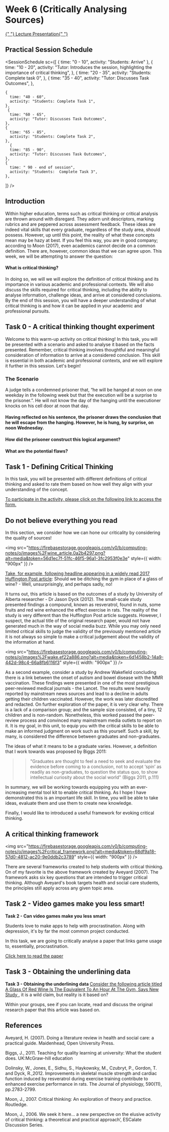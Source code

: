 
# Week 6 (Critically Analysing Sources)

<a href="https://firebasestorage.googleapis.com/v0/b/computing-notes/o/presentations%2Fweek-6.pptx?alt=media&token=7f0fbd13-c010-45cd-97e3-8fafa67d95c6">
  {" "}
  Lecture Presentation{" "}
</a>
<br />

## Practical Session Schedule

<SessionSchedule
  sc={[
    { time: "0 - 10", activity: "Students: Arrive" },
    {
      time: "10 - 20",
      activity:
        "Tutor: Introduces the session, highlighting the importance of critical thinking",
    },
    {
      time: "20 - 35",
      activity: "Students: Complete task 0",
    },
      {
      time: "35 - 40",
      activity: "Tutor: Discusses Task Outcomes",
    },
    
    {
      time: "40 - 60",
      activity: "Students: Complete Task 1",
    },
     {
      time: "60 - 65",
      activity: "Tutor: Discusses Task Outcomes",
    },
    {
      time: "65 - 85",
      activity: "Students: Complete Task 2",
    },
      {
      time: "85 - 90",
      activity: "Tutor: Discusses Task Outcomes",
    },
    {
      time: " 90 - end of session",
      activity: "Students:  Complete Task 3",
    },
  ]}
/>

## Introduction

Within higher education, terms such as critical thinking or critical analysis are thrown around with disregard. They adorn unit descriptors, marking rubrics and are peppered across assessment feedback. These ideas are indeed vital skills that every graduate, regardless of the study area, should possess. However, up until this point, the reality of what these concepts mean may be hazy at best. If you feel this way, you are in good company; according to Moon (2017), even academics cannot decide on a common definition. There are, however, common ideas that we can agree upon. This week, we will be attempting to answer the question:

#### What is critical thinking?

In doing so, we will we will explore the definition of critical thinking and its importance in various academic and professional contexts. We will also discuss the skills required for critical thinking, including the ability to analyse information, challenge ideas, and arrive at considered conclusions. By the end of this session, you will have a deeper understanding of what critical thinking is and how it can be applied in your academic and professional pursuits.

## Task 0 - A critical thinking thought experiment

Welcome to this warm-up activity on critical thinking! In this task, you will be presented with a scenario and asked to analyse it based on the facts presented. Remember, critical thinking involves thoughtful and meaningful consideration of information to arrive at a considered conclusion. This skill is essential in both academic and professional contexts, and we will explore it further in this session. Let's begin!

### The Scenario

A judge tells a condemned prisoner that, “he will be hanged at noon on one weekday in the following week but that the execution will be a surprise to the prisoner.”. He will not know the day of the hanging until the executioner knocks on his cell door at noon that day.

#### Having reflected on his sentence, the prisoner draws the conclusion that he will escape from the hanging. However, he is hung, by surprise, on noon Wednesday. 

#### How did the prisoner construct this logical argument?

#### What are the potential flaws?


## Task 1 - Defining Critical Thinking 

In this task, you will be presented with different definitions of critical thinking and asked to rate them based on how well they align with your understanding of the concept.

[To participate in the activity, please click on the following link to access the form.](https://forms.office.com/e/WtSRv6r9xR)



## Do not believe everything you read

In this section, we consider how we can hone our criticality by considering the quality of sources!

<img
  src="https://firebasestorage.googleapis.com/v0/b/computing-notes/o/images%2Fwine_article.0a2b4297.png?alt=media&token=56d1ec7f-51fc-46f5-96a1-3fc2953f0e3e"
  style={{ width: "900px" }}
/>

[Take, for example, following headline appearing in a widely read 2017 Huffington Post article](https://firebasestorage.googleapis.com/v0/b/computing-notes/o/images%2Fwine_article.0a2b4297.png?alt=media&token=56d1ec7f-51fc-46f5-96a1-3fc2953f0e3e): Should we be ditching the gym in place of a glass of wine? - Well, unsurprisingly, and perhaps sadly, no!

It turns out, this article is based on the outcomes of a study by University of Alberta researcher - Dr Jason Dyck (2012). The small-scale study presented findings a compound, known as resveratrol, found in nuts, some fruits and red wine enhanced the effect exercise in rats. The reality of the study is very different than the Huffington Post article suggests. However, I suspect, the actual title of the original research paper, would not have generated much in the way of social media buzz. While you may only need limited critical skills to judge the validity of the previously mentioned article it is not always so simple to make a critical judgement about the validity of the information at hand.

<img
  src="https://firebasestorage.googleapis.com/v0/b/computing-notes/o/images%2Fwake.ef22a886.png?alt=media&token=6d1458b2-14a9-442d-98c4-66a8fb6116f3"
  style={{ width: "900px" }}
/>

As a second example, consider a study by Andrew Wakefield concluding there is a link between the onset of autism and bowel disease with the MMR vaccination. These findings were presented in one of the most prestigious peer-reviewed medical journals - the Lancet. The results were heavily reported by mainstream news sources and lead to a decline in adults getting their children vaccinated. However, the work was later discredited and redacted. On further exploration of the paper, it is very clear why. There is a lack of a comparison group; and the sample size consisted, of a tiny, 12 children and is non-random. Nonetheless, this worked passed the peer-review process and convinced many mainstream media outlets to report on it. It is my goal, in this unit, to equip you with the critical skills to be able to make an informed judgment on work such as this yourself. Such a skill, by many, is considered the difference between graduates and non-graduates.

The ideas of what it means to be a graduate varies. However, a definition that I work towards was proposed by Biggs 2011:

> > "Graduates are thought to feel a need to seek and evaluate the evidence before coming to a conclusion, not to accept ‘spin’ as readily as non-graduates, to question the status quo, to show intellectual curiosity about the social world" (Biggs 2011, p.111)

In summary, we will be working towards equipping you with an ever-increasing mental tool kit to enable critical thinking. As I hope I have demonstrated this is an important life skill. In time, you will be able to take ideas, evaluate them and use them to create new knowledge.

Finally, I would like to introduced a useful framework for evoking critical thinking.

## A critical thinking framework

<img
  src="https://firebasestorage.googleapis.com/v0/b/computing-notes/o/images%2Fcritical_framework.png?alt=media&token=68df9a18-57d0-4812-ac20-9e0ddb2c3789"
  style={{ width: "900px" }}
/>

There are several frameworks created to help students with critical thinking. On of my favorite is the above framework created by Aveyard (2007). The framework asks six key questions that are intended to trigger critical thinking. Although Aveyard's book targets health and social care students, the principles still apply across any given topic area.


## Task 2 - Video games make you less smart!

<MuiAlert severity="success">
  <AlertTitle>
    <strong> Task 2  - Can video games make you less smart </strong>
  </AlertTitle>
  
  Students love to make apps to help with procrastination. Along with depression, it's by far the most common project conducted. 
  
  In this task, we are going to critically analyse a paper that links game usage to, essentially, procrastination.


   <a href="/readings/video-games">Click here to read the paper</a>
   
</MuiAlert>


## Task 3 - Obtaining the underlining data

<MuiAlert severity="success">
  <AlertTitle>
    <strong> Task 3  - Obtaining the underlining data </strong>
  </AlertTitle>


<a href="https://www.huffingtonpost.co.uk/2016/01/08/a-glass-of-red-wine-is-the-equivalent-to-an-hour-at-the-gym-says-new-study_n_7317240.html">
  Consider the following article titled A Glass Of Red Wine Is The Equivalent To
  An Hour At The Gym, Says New Study
</a>
, it is a wild claim, but reality is it based on?

Within your groups, see if you can locate, read and discuss the original research paper that this article was based on.

</MuiAlert>


## References

Aveyard, H. (2007). Doing a literature review in health and social care: a practical guide. Maidenhead, Open University Press.

Biggs, J., 2011. Teaching for quality learning at university: What the student does. UK:McGraw-hill education

Dolinsky, W., Jones, E., Sidhu, S., Haykowsky, M., Czubryt, P., Gordon, T. and Dyck, R.,2012. Improvements in skeletal muscle strength and cardiac function induced by resveratrol during exercise training contribute to enhanced exercise performance in rats. The Journal of physiology, 590(11), pp.2783-2799.

Moon, J., 2007. Critical thinking: An exploration of theory and practice. Routledge.

Moon, J., 2006. We seek it here... a new perspective on the elusive activity of critical thinking: a theoretical and practical approach’, ESCalate Discussion Series.
